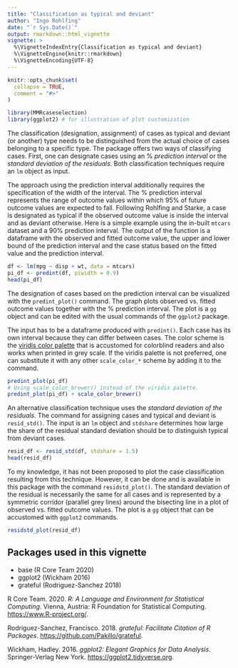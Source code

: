 ```yaml
---
title: "Classification as typical and deviant"
author: "Ingo Rohlfing"
date: "`r Sys.Date()`"
output: rmarkdown::html_vignette
vignette: >
  %\VignetteIndexEntry{Classification as typical and deviant}
  %\VignetteEngine{knitr::rmarkdown}
  %\VignetteEncoding{UTF-8}
---
```


```r
knitr::opts_chunk$set(
  collapse = TRUE,
  comment = "#>"
)
```

```r
library(MMRcaseselection)
library(ggplot2) # for illustration of plot customization
```

The classification (designation, assignment) of cases as typical and deviant (or another) type needs to be distinguished from the actual choice of cases belonging to a specific type. The package offers two ways of classifying cases. First, one can designate cases using an % *prediction interval* or the *standard deviation of the residuals*. Both classification techniques require an `lm` object as input. 

The approach using the prediction interval additionally requires the specification of the width of the interval. The % prediction interval represents the range of outcome values within which 95% of future outcome values are expected to fall. Following Rohlfing and Starke, a case is designated as typical if the observed outcome value is inside the interval and as deviant otherwise. Here is a simple example using the in-built `mtcars` dataset and a 90% prediction interval. The output of the function is a dataframe with the observed and fitted outcome value, the upper and lower bound of the prediction interval and the case status based on the fitted value and the prediction interval. 
```r
df <- lm(mpg ~ disp + wt, data = mtcars)
pi_df <- predint(df, piwidth = 0.9)
head(pi_df)
```

The designation of cases based on the prediction interval can be visualized with the `predint_plot()` command. The graph plots observed vs. fitted outcome values together with the % prediction interval. The plot is a `gg` object and can be edited with the usual commands of the `ggplot2` package. 

The input has to be a dataframe produced with `predint()`. Each case has its own interval because they can differ between cases. The color scheme is the [viridis color palette](https://cran.r-project.org/web/packages/viridis/vignettes/intro-to-viridis.html) that is accustomed for colorblind readers and also works when printed in grey scale. If the viridis palette is not preferred, one can substitute it with any other `scale_color_*` scheme by adding it to the command.
```r
predint_plot(pi_df)
# Using scale_color_brewer() instead of the viridis palette.
predint_plot(pi_df) + scale_color_brewer()
```

An alternative classification technique uses the *standard deviation of the residuals*. The command for assigning cases and typical and deviant is `resid_std()`. The input is an `lm` object and `stdshare` determines how large the share of the residual standard deviation should be to distinguish typical from deviant cases.
```r
resid_df <- resid_std(df, stdshare = 1.5)
head(resid_df)
```

To my knowledge, it has not been proposed to plot the case classification resulting from this technique. However, it can be done and is available in this package with the command `residstd_plot()`. The standard deviation of the residual is necessarily the same for all cases and is represented by a symmetric corridor (parallel grey lines) around the bisecting line in a plot of observed vs. fitted outcome values. The plot is a `gg` object that can be accustomed with `ggplot2` commands.
```r
residstd_plot(resid_df)
```

## Packages used in this vignette
-   base (R Core Team 2020)
-   ggplot2 (Wickham 2016)
-   grateful (Rodriguez-Sanchez 2018)

R Core Team. 2020. *R: A Language and Environment for Statistical
Computing*. Vienna, Austria: R Foundation for Statistical Computing.
<https://www.R-project.org/>.

Rodriguez-Sanchez, Francisco. 2018. *grateful: Facilitate Citation of R Packages*.
<https://github.com/Pakillo/grateful>.

Wickham, Hadley. 2016. *ggplot2: Elegant Graphics for Data Analysis*.
Springer-Verlag New York. <https://ggplot2.tidyverse.org>.


